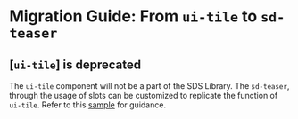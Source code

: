 
<Meta title="Docs/Migration/ui-tile" />

# Migration Guide: From `ui-tile` to `sd-teaser`

## [`ui-tile`] is deprecated

The `ui-tile` component will not be a part of the SDS Library. The `sd-teaser`, through the usage of slots can be customized to replicate the function of `ui-tile`. Refer to this [sample](https://solid-design-system.fe.union-investment.de/docs/?path=/story/components-sd-teaser--samples-center-teaser-with-icon) for guidance.
